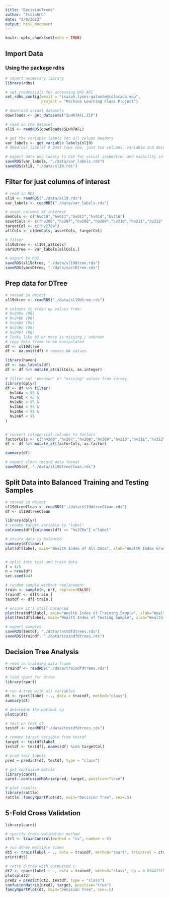```yaml
---
title: "DecisionTrees"
author: "IsaiahLG"
date: "3/8/2023"
output: html_document
---
```


```r
knitr::opts_chunk$set(echo = TRUE)
```


## Import Data

### Using the package rdhs
```r
# import necessary library
library(rdhs)

# set credentials for accessing DHS API
set_rdhs_config(email = "isaiah.lyons-galante@colorado.edu",
                project = "Machine Learning Class Project")

# download actual datasets
downloads <- get_datasets("SLHR7AFL.ZIP")

# read in the dataset
sl19 <- readRDS(downloads$SLHR7AFL)

# get the variable labels for all column headers
var_labels <- get_variable_labels(sl19)
# head(var_labels) # 3455 rows now, just two columns, variable and description

# export data and labels to CSV for visual inspection and usability in other programs
saveRDS(var_labels, "./data/var_labels.rds")
saveRDS(sl19, "./data/sl19.rds")
```

## Filter for just columns of interest
```r
# read in RDS
sl19 <- readRDS("./data/sl19.rds")
var_labels <- readRDS("./data/var_labels.rds")

# asset columns of interest
demCols <- c("hv010","hv011","hv012","hv014","hv216")
assetCols <- c("hv206","hv207","hv208","hv209","hv210","hv211","hv212","hv221","hv227","hv243a","hv243b","hv243c","hv243d","hv243e","hv246a","hv246b","hv246c","hv246d","hv246e","hv246f","hv247")
targetCol <- c("hv270a")
allCols <- c(demCols, assetCols, targetCol)

# filter
sl19dtree <- sl19[,allCols]
varsDtree <- var_labels[allCols,]

# export to RDS
saveRDS(sl19dtree, "./data/sl19dtree.rds")
saveRDS(varsDtree, "./data/varsDtree.rds")
```

## Prep data for DTree
```r
# reread in object
sl19dtree <- readRDS("./data/sl19dtree.rds")

# columns to clean up values from:
# hv246a (98)
# hv246b (98)
# hv246d (98)
# hv246e (98)
# hv246f (98)
# looks like 95 or more is missing / unknown
# copy data frame to be manipulated
df <- sl19dtree
df <- na.omit(df) # remove NA values

library(haven)
df <- zap_labels(df)
df <- df %>% mutate_at(allCols, as.integer)

# filter out "unknown" or "missing" values from survey
library(dplyr)
df <- df %>% filter(
  hv246a < 95 &
  hv246b < 95 &
  hv246c < 95 &
  hv246d < 95 &
  hv246e < 95 &
  hv246f < 95
)


# convert categorical columns to factors
factorCols <- c("hv206","hv207","hv208","hv209","hv210","hv211","hv212","hv221","hv227","hv243a","hv243b","hv243c","hv243d","hv243e", "hv247","hv270a")
df <- df %>% mutate_at(factorCols, as.factor)

summary(df)

# export clean record data format
saveRDS(df, "./data/sl19dtreeClean.rds")
```

## Split Data into Balanced Training and Testing Samples
```r
# reread in object
sl19dtreeClean <- readRDS("./data/sl19dtreeClean.rds")
df <- sl19dtreeClean

library(dplyr)
# rename target variable to "label"
colnames(df)[colnames(df) == "hv270a"] ="label"

# ensure data is balanced
summary(df$label)
plot(df$label, main="Wealth Index of All Data", xlab="Wealth Index Group", ylab="# of Households", col="purple") # region


# split into test and train data
f = 4/5
n = nrow(df)
set.seed(44)

# random sample without replacement
train <- sample(n, n*f, replace=FALSE)
traindf <- df[train,]
testdf <- df[-train,]

# ensure it's still balanced
plot(traindf$label, main="Wealth Index of Training Sample", xlab="Wealth Index Group", ylab="# of Households", col="darkgreen") # region
plot(testdf$label, main="Wealth Index of Testing Sample", xlab="Wealth Index Group", ylab="# of Households", col="blue") # region

# export samples
saveRDS(testdf, "./data/testdfdtrees.rds")
saveRDS(traindf, "./data/traindfdtrees.rds")
```

## Decision Tree Analysis
```r
# read in training data frame
traindf <- readRDS("./data/traindfdtrees.rds")

# load rpart for dtree
library(rpart)

# run d-tree with all variables
dt <- rpart(label ~ ., data = traindf, method="class")
summary(dt)

# determine the optimal cp
plotcp(dt)

# test on test df
testdf <- readRDS("./data/testdfdtrees.rds")

# remove target variable from testdf
target <- testdf$label
testdf <- testdf[,!names(df) %in% targetCol]

# pred test labels
pred = predict(dt, testdf, type = "class")

# get confusion matrix
library(caret)
caret::confusionMatrix(pred, target, positive="true")

# plot results
library(rattle)
rattle::fancyRpartPlot(dt, main="Decision Tree", cex=.5)
```

## 5-Fold Cross Validation
```r
library(caret)

# specify cross validation method
ctrl <- trainControl(method = "cv", number = 5)

# run dtree multiple times
dt5 <- train(label ~ ., data = traindf, method="rpart", trControl = ctrl)
print(dt5)

# retry d-tree with outputted c
dt2 <- rpart(label ~ ., data = traindf, method="class", cp = 0.03441519)
plotcp(dt2)
pred2 = predict(dt2, testdf, type = "class")
confusionMatrix(pred2, target, positive="true")
fancyRpartPlot(dt, main="Decision Tree", cex=.5)
```